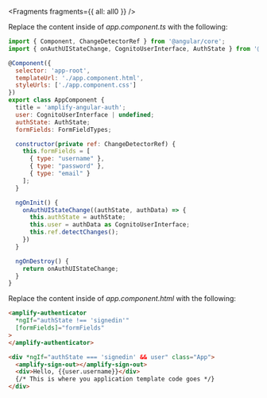
<Fragments fragments={{ all: all0 }} />

Replace the content inside of _app.component.ts_ with the following:

```js
import { Component, ChangeDetectorRef } from '@angular/core';
import { onAuthUIStateChange, CognitoUserInterface, AuthState } from '@aws-amplify/ui-components';

@Component({
  selector: 'app-root',
  templateUrl: './app.component.html',
  styleUrls: ['./app.component.css']
})
export class AppComponent {
  title = 'amplify-angular-auth';
  user: CognitoUserInterface | undefined;
  authState: AuthState;
  formFields: FormFieldTypes;

  constructor(private ref: ChangeDetectorRef) {
    this.formFields = [
      { type: "username" },
      { type: "password" },
      { type: "email" }
    ];
  }

  ngOnInit() {
    onAuthUIStateChange((authState, authData) => {
      this.authState = authState;
      this.user = authData as CognitoUserInterface;
      this.ref.detectChanges();
    })
  }

  ngOnDestroy() {
    return onAuthUIStateChange;
  }
}
```

Replace the content inside of _app.component.html_ with the following:

```html
<amplify-authenticator
  *ngIf="authState !== 'signedin'"
  [formFields]="formFields"
>
</amplify-authenticator>

<div *ngIf="authState === 'signedin' && user" class="App">
  <amplify-sign-out></amplify-sign-out>
  <div>Hello, {{user.username}}</div>
  {/* This is where you application template code goes */}
</div>
```

